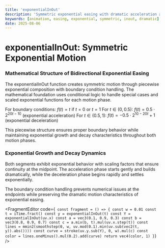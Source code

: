 ```yaml
---
title: 'exponentialInOut'
description: 'Symmetric exponential easing with dramatic acceleration and deceleration phases'
keywords: [animation, easing, exponential, symmetric, inout, dramatic]
date: 2025-08-06
---
```



# exponentialInOut: Symmetric Exponential Motion

### Mathematical Structure of Bidirectional Exponential Easing

The exponentialInOut function creates symmetric motion through piecewise exponential composition with boundary condition handling. The mathematical foundation uses conditional logic to handle special cases and scaled exponential functions for each motion phase.

For boundary conditions: $f(t) = t$ if $t = 0$ or $t = 1$
For $t \in (0, 0.5)$: $f(t) = 0.5 \cdot 2^{20t-10}$ (exponential acceleration)
For $t \in (0.5, 1)$: $f(t) = -0.5 \cdot 2^{10-20t} + 1$ (exponential deceleration)

This piecewise structure ensures proper boundary behavior while maintaining exponential growth and decay characteristics throughout both motion phases.

### Exponential Growth and Decay Dynamics

Both segments exhibit exponential behavior with scaling factors that ensure continuity at the midpoint. The acceleration phase starts gently and builds dramatically, while the deceleration phase begins rapidly and settles exponentially.

The boundary condition handling prevents numerical issues at the endpoints while preserving the dramatic motion characteristics of exponential easing.

<FragmentEditor
        code={`
const fragment = () => {
    const w = 0.01
    const t = iTime.fract()
    const y = exponentialInOut(t)
    const Y = exponentialInOut(uv.x)
    const a = vec3(0.1, 0.9, 0.3)
    const b = vec3(0.8, 0.9, 0.7)
    const c = a.mix(b, t).mul(uv.x.step(t))
    const lines = mmin2(smoothstep(0, w, uv.mod(0.1).min(uv.sub(vec2(t, y)).abs())))
    const curve = stroke(uv.y.sub(Y), 0, w).mul(c)
    const color = lines.oneMinus().mul(0.2).add(curve)
    return vec4(color, 1)
}`}
/>
